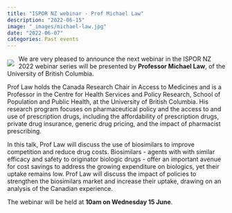 ```yaml
---
title: "ISPOR NZ webinar - Prof Michael Law"
description: "2022-06-15"
image: "_images/michael-law.jpg"
date: "2022-06-07"
categories: Past events
---
```


<img src="_images/michael-law.jpg" style="float:left;margin-right:10px;margin-top:10px">

We are very pleased to announce the next webinar in the ISPOR NZ 2022 webinar series will be presented by **Professor Michael Law**, of the University of British Columbia.

Prof Law holds the Canada Research Chair in Access to Medicines and is a Professor in the Centre for Health Services and Policy Research, School of Population and Public Health, at the University of British Columbia. His research program focuses on pharmaceutical policy and the access to and use of prescription drugs, including the affordability of prescription drugs, private drug insurance, generic drug pricing, and the impact of pharmacist prescribing.

In this talk, Prof Law will discuss the use of biosimilars to improve competition and reduce drug costs. Biosimilars - agents with with similar efficacy and safety to originator biologic drugs - offer an important avenue for cost savings to address the growing expenditure on biologics, yet their uptake remains low. Prof Law will discuss the impact of policies to strengthen the biosimilars market and increase their uptake, drawing on an analysis of the Canadian experience.

The webinar will be held at **10am on Wednesday 15 June**.
